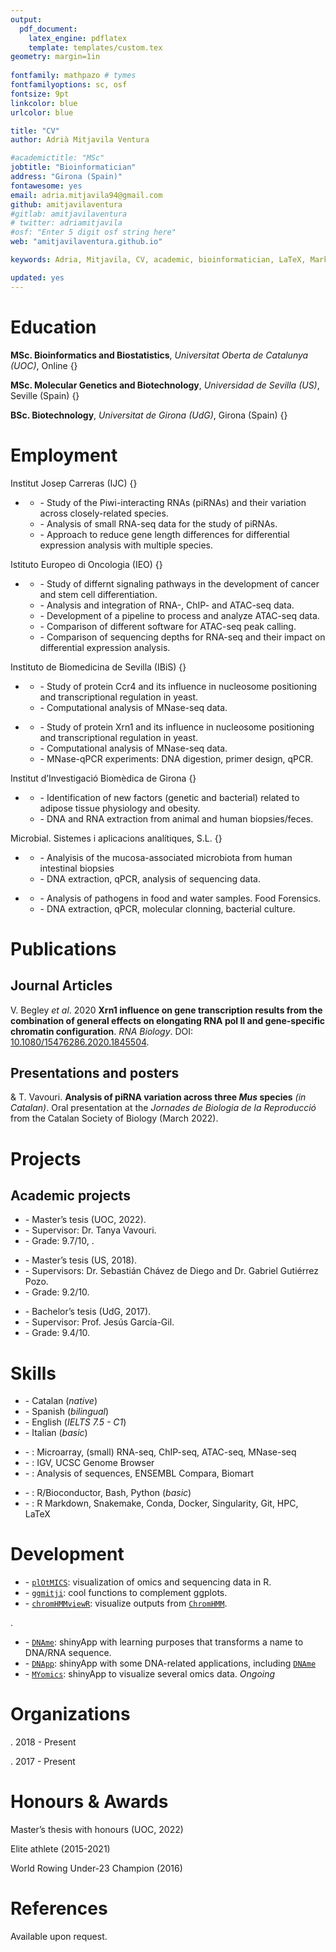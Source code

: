 ```yaml
---
output: 
  pdf_document:
    latex_engine: pdflatex
    template: templates/custom.tex
geometry: margin=1in
 
fontfamily: mathpazo # tymes 
fontfamilyoptions: sc, osf
fontsize: 9pt
linkcolor: blue
urlcolor: blue

title: "CV"
author: Adrià Mitjavila Ventura

#academictitle: "MSc"
jobtitle: "Bioinformatician"
address: "Girona (Spain)"
fontawesome: yes
email: adria.mitjavila94@gmail.com
github: amitjavilaventura
#gitlab: amitjavilaventura
# twitter: adriamitjavila
#osf: "Enter 5 digit osf string here"
web: "amitjavilaventura.github.io"

keywords: Adria, Mitjavila, CV, academic, bioinformatician, LaTeX, Markdown

updated: yes
---
```


\vspace{2mm}

\small 
\emph{Biotechnologist with training in Molecular Genetics and Bioinformatics. Interested in omics data analysis to study the mechanisms of gene regulation in mammals.}

\normalsize

# Education \hrulefill

**MSc. Bioinformatics and Biostatistics**, *Universitat Oberta de Catalunya (UOC)*, Online \hfill {\small\emph{2018 - 2022}}

**MSc. Molecular Genetics and Biotechnology**, *Universidad de Sevilla (US)*, Seville (Spain) \hfill {\small\emph{2017 - 2018}}

**BSc. Biotechnology**, *Universitat de Girona (UdG)*, Girona (Spain)  \hfill {\small\emph{2012 - 2017}}

# Employment \hrulefill

Institut Josep Carreras (IJC) \hfill {\small\textbf{Badalona (Spain)}}

* \footnotesize \textbf{Bioinformatician} \hfill \emph{08/2021 - Present}

  + \scriptsize - Study of the Piwi-interacting RNAs (piRNAs) and their variation across closely-related species.
  + \scriptsize - Analysis of small RNA-seq data for the study of piRNAs.
  + \scriptsize - Approach to reduce gene length differences for differential expression analysis with multiple species.

Istituto Europeo di Oncologia (IEO) \hfill {\small\textbf{Milan (Italy)}}

* \footnotesize \textbf{Bioinformatician} \hfill \emph{07/2019 - 07/2021}

  + \scriptsize - Study of differnt signaling pathways in the development of cancer and stem cell differentiation.
  + \scriptsize - Analysis and integration of RNA-, ChIP- and ATAC-seq data. 
  + \scriptsize - Development of a pipeline to process and analyze ATAC-seq data.
  + \scriptsize - Comparison of different software for ATAC-seq peak calling.
  + \scriptsize - Comparison of sequencing depths for RNA-seq and their impact on differential expression analysis.

Instituto de Biomedicina de Sevilla (IBiS) \hfill {\small\textbf{Seville (Spain)}}

* \footnotesize \textbf{Research assistant} \hfill \emph{07/2018 - 10/2018} 

  + \scriptsize - Study of protein Ccr4 and its influence in nucleosome positioning and transcriptional regulation in yeast.
  + \scriptsize - Computational analysis of MNase-seq data. 

* \footnotesize \textbf{Master's thesis student} \hfill \emph{09/2017 - 07/2018}

  + \scriptsize - Study of protein Xrn1 and its influence in nucleosome positioning and transcriptional regulation in yeast.
  + \scriptsize - Computational analysis of MNase-seq data. 
  + \scriptsize - MNase-qPCR experiments: DNA digestion, primer design, qPCR.

Institut d'Investigació Biomèdica de Girona \hfill {\small\textbf{Girona (Spain)}}

* \footnotesize \textbf{Research internship student} \hfill \emph{07/2017 - 09/2017}

  + \scriptsize - Identification of new factors (genetic and bacterial) related to adipose tissue physiology and obesity.
  + \scriptsize - DNA and RNA extraction from animal and human biopsies/feces.

Microbial. Sistemes i aplicacions analítiques, S.L. \hfill {\small\textbf{Girona (Spain)}}

* \footnotesize \textbf{Bachelor's thesis student} \hfill \emph{01/2017 - 06/2017} 

  + \scriptsize - Analyisis of the mucosa-associated microbiota from human intestinal biopsies
  + \scriptsize - DNA extraction, qPCR, analysis of sequencing data.

* \footnotesize \textbf{Internship student} \hfill \emph{09/2016 - 06/2017}

  + \scriptsize - Analysis of pathogens in food and water samples. Food Forensics. 
  + \scriptsize - DNA extraction, qPCR, molecular clonning, bacterial culture.
  

# Publications \hrulefill

## Journal Articles

\footnotesize V. Begley *et al*. 2020 **Xrn1 influence on gene transcription results from the combination of general effects on elongating RNA pol II and gene-specific chromatin configuration**. *RNA Biology*. DOI: [10.1080/15476286.2020.1845504](https://doi.org/10.1080/15476286.2020.1845504).

## Presentations and posters

\footnotesize \underline{A. Mitjavila} & T. Vavouri. **Analysis of piRNA variation across three _Mus_ species** *(in Catalan)*. Oral presentation at the *Jornades de Biologia de la Reproducció* from the Catalan Society of Biology (March 2022).

# Projects \hrulefill

## Academic projects

\footnotesize \textbf{Analysis of the variation in piRNA expression across three \emph{Mus} species}

* \scriptsize - Master's tesis (UOC, 2022).
* \scriptsize - Supervisor: Dr. Tanya Vavouri. 
* \scriptsize - Grade: 9.7/10, \emph{with honours}.

\footnotesize \textbf{Influence of Xrn1 in nucleosome positioning across \emph{Saccharomyces cerevisiae} genome and its effects in transcription}

* \scriptsize - Master's tesis (US, 2018). 
* \scriptsize - Supervisors: Dr. Sebastián Chávez de Diego and Dr. Gabriel Gutiérrez Pozo.
* \scriptsize - Grade: 9.2/10.

\footnotesize \textbf{Butyrate-induced changes in the diversity of the intestinal mucosa-associated microbiota in colorectal cancer patients submitted to a lateral ileostomy}

* \scriptsize - Bachelor's tesis (UdG, 2017). 
* \scriptsize - Supervisor: Prof. Jesús García-Gil.
* \scriptsize - Grade: 9.4/10.


# Skills \hrulefill

\footnotesize \textbf{Languages}

* \scriptsize - Catalan (*native*)
* \scriptsize - Spanish (*bilingual*)
* \scriptsize - English (*IELTS 7.5 - C1*)
* \scriptsize - Italian (*basic*)

\footnotesize \textbf{Bioinformatics}

* \scriptsize - \emph{Omics data analysis}: Microarray, (small) RNA-seq, ChIP-seq, ATAC-seq, MNase-seq
* \scriptsize - \emph{Genomic Browsers}: IGV, UCSC Genome Browser
* \scriptsize - \emph{Other}: Analysis of sequences, ENSEMBL Compara, Biomart

\footnotesize \textbf{Informatics}

* \scriptsize - \emph{Languages}: R/Bioconductor, Bash, Python (*basic*)
* \scriptsize - \emph{Other}: R Markdown, Snakemake, Conda, Docker, Singularity, Git, HPC, LaTeX

# Development \hrulefill

\footnotesize \textbf{R packages}

* \scriptsize - [`plOtMICS`](https://amitjavilaventura.github.io/plotmics): visualization of omics and sequencing data in R.
* \scriptsize - [`ggmitji`](https://amitjavilaventura.github.io/ggmitji): cool functions to complement ggplots.
* \scriptsize - [`chromHMMviewR`](https://amitjavilaventura.github.io/chromHMMviewR): visualize outputs from [`ChromHMM`](http://compbio.mit.edu/ChromHMM/).

\footnotesize \textbf{Others}.

* \scriptsize - [`DNAme`](https://github.com/amitjavilaventura/DNAme): shinyApp with learning purposes that transforms a name to DNA/RNA sequence.
* \scriptsize - [`DNApp`](https://github.com/amitjavilaventura/DNApp): shinyApp with some DNA-related applications, including [`DNAme`](https://github.com/amitjavilaventura/DNAme)
* \scriptsize - [`MYomics`](https://github.com/amitjavilaventura/DPomics/tree/MYomics): shinyApp to visualize several omics data. *Ongoing*

# Organizations \hrulefill

\footnotesize \textbf{Societat Catalana de Biologia (SCB)}. 2018 - Present

\footnotesize \textbf{Associació de Biotecnòlegs de Catalunya (ASBTEC)}. 2017 - Present

# Honours & Awards \hrulefill

\footnotesize Master's thesis with honours (UOC, 2022)

<!-- \scriptsize SEMM PhD Fellowship (2019-2021, *declined*) -->

\footnotesize Elite athlete (2015-2021)

\footnotesize World Rowing Under-23 Champion (2016)

# References \hrulefill

\footnotesize Available upon request.